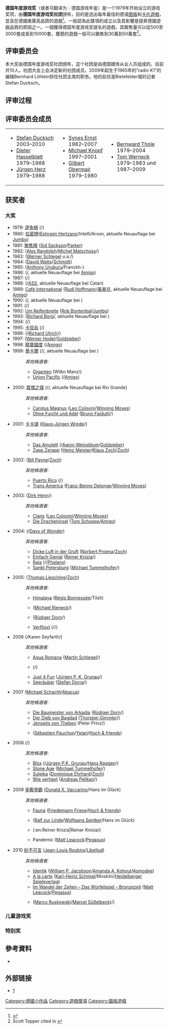 {{expand language|1=en|page=|time=2019-08-28T19:33:29+00:00}}
'''德国年度游戏奖'''（或者可翻译为：德国游戏年鉴）是一个1979年开始设立的游戏奖项，由'''德国年度游戏奖社团'''颁布，目的是选出每年最佳的德语[[圖版遊戲|图版]]和[[卡片遊戲|卡片遊戲]]，並且在德國推廣高品質的遊戲<ref name="werneck1">{{cite web
|url=http://opinionatedgamers.com/2011/06/20/dale-yu-2009-interview-with-tom-werneck-spiel-des-jahres-jury-member-part-1-of-3/
|title=Interview with Tom Werneck, Spiel des Jahres jury member – Part 1 of 3
|author=Dale Yu
|work=The Opinionated Gamers
|accessdate=2013-02-12
|archive-date=2012-12-26
|archive-url=https://web.archive.org/web/20121226181129/http://opinionatedgamers.com/2011/06/20/dale-yu-2009-interview-with-tom-werneck-spiel-des-jahres-jury-member-part-1-of-3/
|dead-url=no
}}</ref>。一般認為此獎項的成立以及其影響是提昇德國遊戲品質的原因之一。一個獲得德国年度游戏奖提名的遊戲，其銷售量可以從500至3000套成長到10000套，獲奬的遊戲一般可以銷售到30萬到50萬套<ref>Scott Tepper cited in {{cite book|author=Stewart Woods|title=Eurogames: The Design, Culture and Play of Modern European Board Games|year=2012|publisher=McFarland|isbn=978-0-7864-9065-3|page=221}}</ref>。

==评审委员会==
本大奖由德国年度游戏奖社团颁布，这个社团是由德国媒体从业人员组成的，目前共10人。社团大会上会决定新的社团成员。2009年起生于1965年的“radio K1”的编辑Bernhard Löhlein担任社团主席的职务。他的前任是Bielefelder城的记者Stefan Ducksch。

==评审过程==

==评审委员会成员==
{|
|
* [[Stefan_Ducksch|Stefan Ducksch]] 2003–2010
* [[Dieter_Hasselblatt|Dieter Hasselblatt]] 1979–1988
* [[Jürgen_Herz|Jürgen Herz]] 1979–1988
|
* [[Synes_Ernst|Synes Ernst]] 1982–2007
* [[Michael_Knopf|Michael Knopf]] 1997–2001
* [[Gilbert_Obermair|Gilbert Obermair]] 1979–1980
|
* [[Bernward_Thole|Bernward Thole]] 1979–2004
* [[Tom_Werneck|Tom Werneck]] 1979–1983 und 1987–2009
|}

==获奖者==

===大奖===
* 1979: [[逐兔棋|逐兔棋]] ({{tsl|en|David Parlett|}}/{{tsl|en|Ravensburger|}})
* 1980: [[拉密牌|拉密牌]]([[Ephraim_Hertzano|Ephraim Hertzano]]/Intelli/Arxon, aktuelle Neuauflage bei [[Jumbo_Spiele|Jumbo]])
* 1981: [[聚焦棋|聚焦棋]] ([[Sid_Sackson|Sid Sackson]]/[[Parker_Brothers|Parker]])
* 1982: {{tsl|en|Enchanted Forest (game)|}} ([[Alex_Randolph|Alex Randolph]]/[[Michel_Matschoss|Michel Matschoss]]/{{tsl|en|Ravensburger|}})
* 1983: {{tsl|en|Scotland Yard (board game)||苏格兰场}} ([[Werner_Schlegel|Werner Schlegel]] u.a./{{tsl|en|Ravensburger|}})
* 1984: {{tsl|en|Railway Rivals|}} ([[David_Watts|David Watts]]/[[Schmidt_Spiele|Schmidt]])
* 1985: {{tsl|en|Sherlock Holmes Consulting Detective||福尔摩斯}} ([[Anthony_Uruburu|Anthony Uruburu]]/Franckh-{{tsl|en|Kosmos (publisher)|}})
* 1986: {{tsl|en|Top Secret Spies|}} ({{tsl|en|Wolfgang Kramer|}}/{{tsl|en|Ravensburger|}}, aktuelle Neuauflage bei [[Amigo|Amigo]])
* 1987: {{tsl|en|Auf Achse|}} ({{tsl|en|Wolfgang Kramer|}}/{{tsl|en|Ravensburger|}})
* 1988: {{tsl|en|Barbarossa (board game)|}} ({{tsl|en|Klaus Teuber|}}/[[ASS_Altenburger|ASS]], aktuelle Neuauflage bei Catan)
* 1989: [[Café_International|Café International]] ([[Rudi_Hoffmann|Rudi Hoffmann]]/[[美泰兒|美泰兒]], aktuelle Neuauflage bei [[Amigo|Amigo]])
* 1990: {{tsl|en|Hoity Toity|}} ({{tsl|en|Klaus Teuber|}}/{{tsl|en|Ravensburger|}}, aktuelle Neuauflage bei {{tsl|en|Ravensburger|}})
* 1991: {{tsl|en|Drunter und Drüber|}} ({{tsl|en|Klaus Teuber|}}/{{tsl|en|Hans im Glück|}})
* 1992: [[Um_Reifenbreite|Um Reifenbreite]] ([[Rob_Bontenbal|Rob Bontenbal]]/[[Jumbo_Spiele|Jumbo]])
* 1993: {{tsl|en|Liar's dice|}} ([[Richard_Borg|Richard Borg]]/{{tsl|en|Ravensburger|}}, aktuelle Neuauflage bei {{tsl|en|Ravensburger|}})
* 1994: {{tsl|en|Manhattan (board game)|}} ({{tsl|en|Andreas Seyfarth|}}/{{tsl|en|Hans im Glück|}})
* 1995: [[卡坦岛|卡坦岛]] ({{tsl|en|Klaus Teuber|}}/{{tsl|en|Kosmos (publisher)|}})
* 1996: {{tsl|en|El Grande|}} ({{tsl|en|Wolfgang Kramer|}}/[[Richard_Ulrich|Richard Ulrich]]/{{tsl|en|Hans im Glück|}})
* 1997: {{tsl|en|Mississippi Queen (board game)|}} ([[Werner_Hodel|Werner Hodel]]/[[Goldsieber|Goldsieber]])
* 1998: [[精靈國度|精靈國度]] ({{tsl|en|Alan R. Moon|}}/[[Amigo|Amigo]])
* 1999: [[蒂卡爾_(遊戲)|蒂卡爾]] ({{tsl|en|Wolfgang Kramer|}}/{{tsl|en|Michael Kiesling|}}/{{tsl|en|Ravensburger|}}, aktuelle Neuauflage bei {{tsl|en|Rio Grande Games|}})
*: ''其他候選者:''
*:* [[Giganten_(Spiel)|Giganten]] (Wilko Manz/{{tsl|en|Kosmos (publisher)|}})
*:* [[Union_Pacific_(Spiel)|Union Pacific]] ({{tsl|en|Alan R. Moon|}}/[[Amigo|Amigo]])
* 2000: [[眾塔之城|眾塔之城]] ({{tsl|en|Wolfgang Kramer|}}/{{tsl|en|Michael Kiesling|}}/{{tsl|en|Ravensburger|}}, aktuelle Neuauflage bei Rio Grande)
*: ''其他候選者:''
*:* [[Carolus_Magnus_(Spiel)|Carolus Magnus]] ([[Leo_Colovini|Leo Colovini]]/[[Winning_Moves|Winning Moves]])
*:* [[Ohne_Furcht_und_Adel|Ohne Furcht und Adel]] ([[Bruno_Faidutti|Bruno Faidutti]]/{{tsl|en|Hans im Glück|}})
* 2001: [[卡卡頌_(遊戲)|卡卡頌]] ([[Klaus-Jürgen_Wrede|Klaus-Jürgen Wrede]]/{{tsl|en|Hans im Glück|}})
*: ''其他候選者:''
*:* [[Das_Amulett_(Spiel)|Das Amulett]] ({{tsl|en|Alan R. Moon|}}/[[Aaron_Weissblum|Aaron Weissblum]]/[[Goldsieber|Goldsieber]])
*:* [[Zapp_Zerapp|Zapp Zerapp]] ([[Heinz_Meister|Heinz Meister]]/[[Klaus_Zoch|Klaus Zoch]]/[[Zoch_Verlag|Zoch]])
* 2002: {{tsl|en|Villa Paletti|}} ([[Bill_Payne_(Spieleautor)|Bill Payne]]/[[Zoch_Verlag|Zoch]])
*: ''其他候選者:''
*:* [[Puerto_Rico_(Spiel)|Puerto Rico]] ({{tsl|en|Andreas Seyfarth|}}/{{tsl|en|Ravensburger|}})
*:* [[Trans_America|Trans America]] ([[Franz-Benno_Delonge|Franz-Benno Delonge]]/[[Winning_Moves|Winning Moves]])
* 2003: {{tsl|en|Alhambra (board game)|}} ([[Dirk_Henn|Dirk Henn]]/{{tsl|en|Queen Games|}})
*: ''其他候選者:''
*:* [[Clans|Clans]] ([[Leo_Colovini|Leo Colovini]]/[[Winning_Moves|Winning Moves]])
*:* [[Die_Dracheninsel|Die Dracheninsel]] ([[Tom_Schoeps|Tom Schoeps]]/[[Amigo|Amigo]])
* 2004: {{tsl|en|Ticket to Ride (board game)|}} ({{tsl|en|Alan R. Moon|}}/[[Days_of_Wonder|Days of Wonder]])
*: ''其他候選者:''
*:* [[Dicke_Luft_in_der_Gruft|Dicke Luft in der Gruft]] ([[Norbert_Proena|Norbert Proena]]/[[Zoch_Verlag|Zoch]])
*:* [[Einfach_Genial|Einfach Genial]] ([[Reiner_Knizia|Reiner Knizia]]/{{tsl|en|Kosmos (publisher)|}})
*:* [[Raja_(Spiel)|Raja]] ({{tsl|en|Wolfgang Kramer|}}/{{tsl|en|Michael Kiesling|}}/[[Phalanx_Games|Phalanx]])
*:* [[Sankt_Petersburg_(Spiel)|Sankt Petersburg]] ([[Bernd_Brunnhofer|Michael Tummelhofer]]/{{tsl|en|Hans im Glück|}})
* 2005: {{tsl|en|Niagara (board game)|}} ([[Thomas_Liesching|Thomas Liesching]]/[[Zoch_Verlag|Zoch]])
*: ''其他候選者:''
*:* [[Himalaya_(Spiel)|Himalaya]] ([[Régis_Bonnessée|Régis Bonnessée]]/Tilsit)
*:* {{tsl|en|Around the World in 80 Days (game)|}} ([[Michael_Rieneck|Michael Rieneck]]/{{tsl|en|Kosmos (publisher)|}})
*:* {{tsl|en|Jambo (board game)|}} ([[Rüdiger_Dorn|Rüdiger Dorn]]/{{tsl|en|Kosmos (publisher)|}})
*:* [[Verflixxt|Verflixxt]] ({{tsl|en|Wolfgang Kramer|}}/{{tsl|en|Michael Kiesling|}}/{{tsl|en|Ravensburger|}})
* 2006 {{tsl|en|Thurn and Taxis (board game)|}} ({{tsl|en|Andreas Seyfarth|}}/Karen Seyfarth/{{tsl|en|Hans im Glück|}})
*: ''其他候選者:''
*:* [[Aqua_Romana|Aqua Romana]] ([[Martin_Schlegel|Martin Schlegel]]/{{tsl|en|Queen Games|}})
*:* {{tsl|en|Blue Moon City|}} ({{tsl|en|Reiner Knizia|}}/{{tsl|en|Kosmos (publisher)|}})
*:* [[Just_4_Fun|Just 4 Fun]] ([[Jürgen_P._K._Grunau|Jürgen P. K. Grunau]]/{{tsl|en|Kosmos (publisher)|}})
*:* [[Seeräuber_(Spiel)|Seeräuber]] ([[Stefan_Dorra|Stefan Dorra]]/{{tsl|en|Queen Games|}})
* 2007 {{tsl|en|Zooloretto|}} ([[Michael_Schacht|Michael Schacht]]/[[Abacusspiele|Abacus]])
*: ''其他候選者:''
*:* [[Die_Baumeister_von_Arkadia|Die Baumeister von Arkadia]] ([[Rüdiger_Dorn|Rüdiger Dorn]]/{{tsl|en|Ravensburger|}})
*:* [[Der_Dieb_von_Bagdad_(Spiel)|Der Dieb von Bagdad]] ([[Thorsten_Gimmler|Thorsten Gimmler]]/{{tsl|en|Queen Games|}})
*:* [[Jenseits_von_Theben|Jenseits von Theben]] (Peter Prinz/{{tsl|en|Queen Games|}})
*:* {{tsl|en|Yspahan|}} ([[Sébastien_Pauchon|Sébastien Pauchon]]/[[Ystari|Ystari]]/[[Huch_&_friends|Huch & friends]])
* 2008 {{tsl|en|Keltis|}} ({{tsl|en|Reiner Knizia|}}/{{tsl|en|Kosmos (publisher)|}})
*: ''其他候選者:''
*:* [[Blox|Blox]] ({{tsl|en|Wolfgang Kramer|}}/[[Jürgen_P.K._Grunau|Jürgen P.K. Grunau]]/[[Hans_Raggan|Hans Raggan]]/{{tsl|en|Ravensburger|}})
*:* [[Stone_Age|Stone Age]] ([[Bernd_Brunnhofer|Michael Tummelhofer]]/{{tsl|en|Hans im Glück|}})
*:* [[Suleika_(Spiel)|Suleika]] ([[Dominique_Ehrhard|Dominique Ehrhard]]/[[Zoch_Verlag|Zoch]])
*:* [[Wie_verhext|Wie verhext]] ([[Andreas_Pelikan|Andreas Pelikan]]/{{tsl|en|Ravensburger|}})
*2009 [[皇輿爭霸|皇輿爭霸]] ([[Donald_X._Vaccarino|Donald X. Vaccarino]]/Hans im Glück)
*: ''其他候選者:''
*:* [[Fauna_(Spiel)|Fauna]] ([[Friedemann_Friese|Friedemann Friese]]/[[Huch_&_friends|Huch & friends]])
*:* {{tsl|en|Finca (game)|}} ([[Ralf_zur_Linde|Ralf zur Linde]]/[[Wolfgang_Sentker|Wolfgang Sentker]]/Hans im Glück)
*:* {{tsl|en|FITS (board game)|}} (:en:Reiner Knizia|Reiner Knizia/{{tsl|en|Ravensburger|}})
*:* Pandemic ([[Matt_Leacock|Matt Leacock]]/[[Pegasus_Spiele|Pegasus]])
* 2010 [[妙不可言_(遊戲)|妙不可言]] ([[Jean-Louis_Roubira|Jean-Louis Roubira]]/[[Libellud|Libellud]]) 
*: ''其他候選者:''
*:* [[Identik|Identik]] ([[William_P._Jacobson|William P. Jacobson]]/[[Amanda_A._Kohout|Amanda A. Kohout]]/[[Asmodee|Asmodee]]) 
*:* [[A_la_carte_(Spiel)|A la carte]] ([[Karl-Heinz_Schmiel|Karl-Heinz Schmiel]]/Moskito/[[Heidelberger_Spieleverlag|Heidelberger Spieleverlag]])
*:* [[Im_Wandel_der_Zeiten_–_Das_Würfelspiel_–_Bronzezeit|Im Wandel der Zeiten – Das Würfelspiel – Bronzezeit]] ([[Matt_Leacock|Matt Leacock]]/[[Pegasus_Spiele|Pegasus]]) 
*:* {{tsl|en|Fresco (board game)|}} ([[Marco_Ruskowski|Marco Ruskowski]]/[[Marcel_Süßelbeck|Marcel Süßelbeck]])/{{tsl|en|Queen Games|}})

===儿童游戏奖===

===特别奖===
==參考資料==
*{{reflist}}
==外部链接==
* [http://www.cheers.com.tw/doc/page.jspx?id=402881e8134e403a01134e50fcac0c52&number=6]{{dead link|date=2018年2月 |bot=InternetArchiveBot |fix-attempted=yes }}

{{紙牌遊戲}}

[[Category:德國小作品|Category:德國小作品]]
[[Category:遊戲獎項|Category:遊戲獎項]]
[[Category:圖版遊戲|Category:圖版遊戲]]